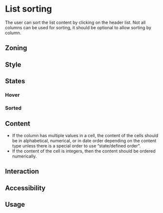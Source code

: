 
<Meta title="Components/List/List behaviors/List sorting"/>

<FigmaLink href="https://www.figma.com/file/YOFfHsT7Gf3FUUm74i4thw/?node-id=943%3A858" />

# List sorting

The user can sort the list content by clicking on the header list. Not all columns can be used for sorting, it should be optional to allow sorting by column.

## Zoning

<FigmaImage
	src="https://www.figma.com/file/qc8oUSyVJM67gSsbTShftt/%F0%9F%93%90-Zoning?node-id=555%3A603"
	alt="List sorting - zoning"
/>

## Style

## States

### Hover

<FigmaImage
	src="https://www.figma.com/file/YOFfHsT7Gf3FUUm74i4thw/List?node-id=943%3A1077"
	alt="List sorting - hover state"
/>

### Sorted

<FigmaImage
	src="https://www.figma.com/file/YOFfHsT7Gf3FUUm74i4thw/List?node-id=943%3A1078"
	alt="List sorting - sorted state"
/>

## Content

- If the column has multiple values in a cell, the content of the cells should be in alphabetical, numerical, or in date order depending on the content type unless there is a special order to use “state/defined order".
- If the content of the cell is integers, then the content should be ordered numerically.

## Interaction

## Accessibility

## Usage

